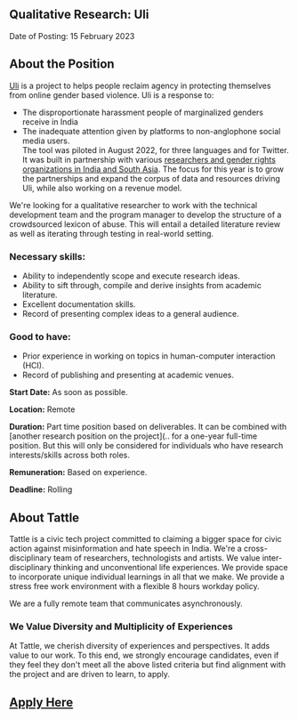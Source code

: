 ## Qualitative Research: Uli

Date of Posting: 15 February 2023

## About the Position
[Uli](uli.tattle.co.in) is a project to helps people reclaim agency in protecting themselves from online gender based violence. Uli is a response to:
- The disproportionate harassment people of marginalized genders receive in India
- The inadequate attention given by platforms to non-anglophone social media users.  
The tool was piloted in August 2022, for three languages and for Twitter. It was built in partnership with various [researchers and gender rights organizations in India and South Asia](https://uli.tattle.co.in/about). The focus for this year is to grow the partnerships and expand the corpus of data and resources driving Uli, while also working on a revenue model. 

We're looking for a qualitative researcher to work with the technical development team and the program manager to develop the structure of a crowdsourced lexicon of abuse. This will entail a detailed literature review as well as iterating through testing in real-world setting. 

### Necessary skills: 
- Ability to independently scope and execute research ideas.
- Ability to sift through, compile and derive insights from academic literature.   
- Excellent documentation skills.
- Record of presenting complex ideas to a general audience.  

### Good to have:
- Prior experience in working on topics in human-computer interaction (HCI).
- Record of publishing and presenting at academic venues.

**Start Date:** As soon as possible.

**Location:** Remote

**Duration:** Part time position based on deliverables. 
It can be combined with [another research position on the project](.. for a one-year full-time position. But this will only be considered for individuals who have research interests/skills across both roles.  

**Remuneration:** Based on experience. 

**Deadline:** Rolling 

## About Tattle
Tattle is a civic tech project committed to claiming a bigger space for civic action against misinformation and hate speech in India. We're a cross-disciplinary team of researchers, technologists and artists. We value inter-disciplinary thinking and unconventional life experiences. We provide space to incorporate unique individual learnings in all that we make. We provide a stress free work environment with a flexible 8 hours workday policy. 


We are a fully remote team that communicates asynchronously.

### We Value Diversity and Multiplicity of Experiences
At Tattle, we cherish diversity of experiences and perspectives. It adds value to our work. To this end, we strongly encourage candidates, even if they feel they don't meet all the above listed criteria but find alignment with the project and are driven to learn, to apply.

## [Apply Here](https://docs.google.com/forms/d/e/1FAIpQLSf9kH9vWZoscBzxMITtxbTlmUJlogj9HejsZXUjs_H1dzssuQ/viewform?usp=sf_link)
